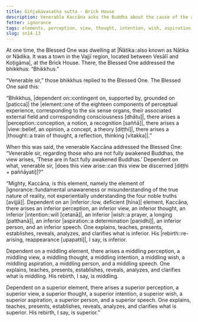 ```yaml
---
title: Giñjakāvasatha sutta - Brick House
description: Venerable Kaccāna asks the Buddha about the cause of the arising of the view regarding those who are not fully awakened Buddhas that they are in fact fully awakened Buddhas.
fetter: ignorance
tags: elements, perception, view, thought, intention, wish, aspiration, speech, rebirth, sn, sn12-21, sn14
slug: sn14.13
---
```


At one time, the Blessed One was dwelling at |Ñātika::also known as Nātika or Nādika. It was a town in the Vajjī region, located between Vesālī and Koṭigāma|, at the Brick House. There, the Blessed One addressed the bhikkhus: “Bhikkhus.”

“Venerable sir,” those bhikkhus replied to the Blessed One. The Blessed One said this:

“Bhikkhus, |dependent on::contingent on, supported by, grounded on [paṭicca]| the |element::one of the eighteen components of perceptual experience, corresponding to the six sense organs, their associated external field and corresponding consciousness [dhātu]|, there arises a |perception::conception, a notion, a recognition [saññā]|, there arises a |view::belief, an opinion, a concept, a theory [diṭṭhi]|, there arises a |thought::a train of thought, a reflection, thinking [vitakka]|.”

When this was said, the venerable Kaccāna addressed the Blessed One: “Venerable sir, regarding those who are not fully awakened Buddhas, the view arises, ‘These are in fact fully awakened Buddhas.’ Dependent on what, venerable sir, |does this view arise::can this view be discerned [diṭṭhi + paññāyati]|?”

“Mighty, Kaccāna, is this element, namely the element of |ignorance::fundamental unawareness or misunderstanding of the true nature of reality, not experientially understanding the four noble truths [avijjā]|. Dependent on an |inferior::low, deficient [hīna]| element, Kaccāna, there arises an inferior perception, an inferior view, an inferior thought, an inferior |intention::will [cetanā]|, an inferior |wish::a prayer, a longing [patthanā]|, an inferior |aspiration::a determination [paṇidhi]|, an inferior person, and an inferior speech. One explains, teaches, presents, establishes, reveals, analyzes, and clarifies what is inferior. His |rebirth::re-arising, reappearance [upapatti]|, I say, is inferior.

Dependent on a middling element, there arises a middling perception, a middling view, a middling thought, a middling intention, a middling wish, a middling aspiration, a middling person, and a middling speech. One explains, teaches, presents, establishes, reveals, analyzes, and clarifies what is middling. His rebirth, I say, is middling.

Dependent on a superior element, there arises a superior perception, a superior view, a superior thought, a superior intention, a superior wish, a superior aspiration, a superior person, and a superior speech. One explains, teaches, presents, establishes, reveals, analyzes, and clarifies what is superior. His rebirth, I say, is superior.”